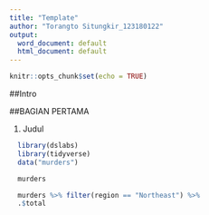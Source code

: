 ```yaml
---
title: "Template"
author: "Torangto Situngkir_123180122"
output:
  word_document: default
  html_document: default
---
```


```r
knitr::opts_chunk$set(echo = TRUE)
```

##Intro
 
##BAGIAN PERTAMA

1. Judul 
```r
  library(dslabs)
  library(tidyverse)
  data("murders")

```

```r
  murders
```


```r
  murders %>% filter(region == "Northeast") %>%
  .$total
```

